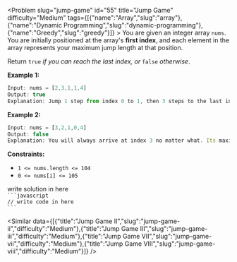 
<Problem slug="jump-game" id="55" title="Jump Game" difficulty="Medium" tags={[{"name":"Array","slug":"array"},{"name":"Dynamic Programming","slug":"dynamic-programming"},{"name":"Greedy","slug":"greedy"}]} >
    You are given an integer array `nums`. You are initially positioned at the array's **first index**, and each element in the array represents your maximum jump length at that position.

Return `true` _if you can reach the last index, or_ `false` _otherwise_.

**Example 1:**

```javascript 
Input: nums = [2,3,1,1,4]
Output: true
Explanation: Jump 1 step from index 0 to 1, then 3 steps to the last index.

```

**Example 2:**

```javascript 
Input: nums = [3,2,1,0,4]
Output: false
Explanation: You will always arrive at index 3 no matter what. Its maximum jump length is 0, which makes it impossible to reach the last index.

```

**Constraints:**

*   `1 <= nums.length <= 104`
*   `0 <= nums[i] <= 105`
</Problem >

<Solution>
write solution in here
</Solution>

<Code>
```javascript
// write code in here
```
</Code>

<Similar data={[{"title":"Jump Game II","slug":"jump-game-ii","difficulty":"Medium"},{"title":"Jump Game III","slug":"jump-game-iii","difficulty":"Medium"},{"title":"Jump Game VII","slug":"jump-game-vii","difficulty":"Medium"},{"title":"Jump Game VIII","slug":"jump-game-viii","difficulty":"Medium"}]} />
